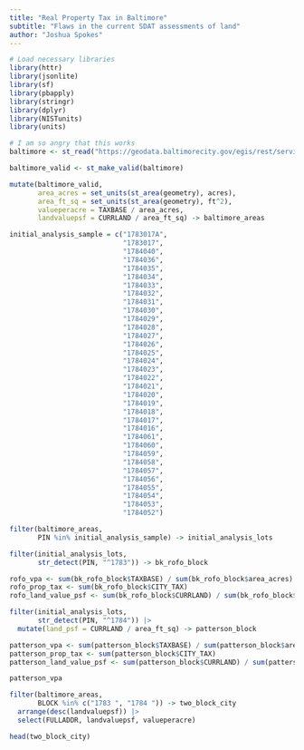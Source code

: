 ```yaml
---
title: "Real Property Tax in Baltimore"
subtitle: "Flaws in the current SDAT assessments of land"
author: "Joshua Spokes"
---
```


```r
# Load necessary libraries
library(httr)
library(jsonlite)
library(sf)
library(pbapply)
library(stringr)
library(dplyr)
library(NISTunits)
library(units)

# I am so angry that this works
baltimore <- st_read("https://geodata.baltimorecity.gov/egis/rest/services/CityView/Realproperty_OB/FeatureServer/0/query?returnGeometry=true&where=1=1&outFields=*&f=geojson")

baltimore_valid <- st_make_valid(baltimore)

mutate(baltimore_valid,
       area_acres = set_units(st_area(geometry), acres),
       area_ft_sq = set_units(st_area(geometry), ft^2),
       valueperacre = TAXBASE / area_acres,
       landvaluepsf = CURRLAND / area_ft_sq) -> baltimore_areas
```

```r
initial_analysis_sample = c("1783017A",
                            "1783017",
                            "1784040",
                            "1784036",
                            "1784035",
                            "1784034",
                            "1784033",
                            "1784032",
                            "1784031",
                            "1784030",
                            "1784029",
                            "1784028",
                            "1784027",
                            "1784026",
                            "1784025",
                            "1784024",
                            "1784023",
                            "1784022",
                            "1784021",
                            "1784020",
                            "1784019",
                            "1784018",
                            "1784017",
                            "1784016",
                            "1784061",
                            "1784060",
                            "1784059",
                            "1784058",
                            "1784057",
                            "1784056",
                            "1784055",
                            "1784054",
                            "1784053",
                            "1784052")

filter(baltimore_areas,
       PIN %in% initial_analysis_sample) -> initial_analysis_lots

filter(initial_analysis_lots,
       str_detect(PIN, "^1783")) -> bk_rofo_block

rofo_vpa <- sum(bk_rofo_block$TAXBASE) / sum(bk_rofo_block$area_acres)
rofo_prop_tax <- sum(bk_rofo_block$CITY_TAX)
rofo_land_value_psf <- sum(bk_rofo_block$CURRLAND) / sum(bk_rofo_block$area_ft_sq)

filter(initial_analysis_lots,
       str_detect(PIN, "^1784")) |>
  mutate(land_psf = CURRLAND / area_ft_sq) -> patterson_block

patterson_vpa <- sum(patterson_block$TAXBASE) / sum(patterson_block$area_acres)
patterson_prop_tax <- sum(patterson_block$CITY_TAX)
patterson_land_value_psf <- sum(patterson_block$CURRLAND) / sum(patterson_block$area_ft_sq)

patterson_vpa

```

```r
filter(baltimore_areas,
       BLOCK %in% c("1783 ", "1784 ")) -> two_block_city
  arrange(desc(landvaluepsf)) |>
  select(FULLADDR, landvaluepsf, valueperacre) 

head(two_block_city)

```



